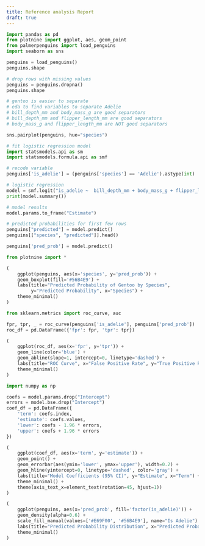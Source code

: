 ```yaml
---
title: Reference analysis Report
draft: true
---
```


```python
import pandas as pd
from plotnine import ggplot, aes, geom_point
from palmerpenguins import load_penguins
import seaborn as sns

penguins = load_penguins()
penguins.shape
```

```python
# drop rows with missing values
penguins = penguins.dropna()
penguins.shape
```
```python
# gentoo is easier to separate
# eda to find variables to separate Adelie
# bill_depth_mm and body_mass_g are good separators
# bill_depth_mm and flipper_length_mm are good separators
# body_mass_g and flipper_length_mm are NOT good separators

sns.pairplot(penguins, hue="species")
```

```python
# fit logistic regression model
import statsmodels.api as sm
import statsmodels.formula.api as smf

# recode variable
penguins['is_adelie'] = (penguins['species'] == 'Adelie').astype(int)

# logistic regression
model = smf.logit("is_adelie ~  bill_depth_mm + body_mass_g + flipper_length_mm", data=penguins).fit()
print(model.summary())
```

```python
# model results
model.params.to_frame("Estimate")
```

```python
# predicted probabilities for first few rows
penguins["predicted"] = model.predict()
penguins[["species", "predicted"]].head()
```

```python
penguins['pred_prob'] = model.predict()
```

```python
from plotnine import *

(
    ggplot(penguins, aes(x='species', y='pred_prob')) +
    geom_boxplot(fill='#56B4E9') +
    labs(title="Predicted Probability of Gentoo by Species",
         y="Predicted Probability", x="Species") +
    theme_minimal()
)
```

```python
from sklearn.metrics import roc_curve, auc

fpr, tpr, _ = roc_curve(penguins['is_adelie'], penguins['pred_prob'])
roc_df = pd.DataFrame({'fpr': fpr, 'tpr': tpr})

(
    ggplot(roc_df, aes(x='fpr', y='tpr')) +
    geom_line(color='blue') +
    geom_abline(slope=1, intercept=0, linetype='dashed') +
    labs(title="ROC Curve", x="False Positive Rate", y="True Positive Rate") +
    theme_minimal()
)
```

```python
import numpy as np

coefs = model.params.drop("Intercept")
errors = model.bse.drop("Intercept")
coef_df = pd.DataFrame({
    'term': coefs.index,
    'estimate': coefs.values,
    'lower': coefs - 1.96 * errors,
    'upper': coefs + 1.96 * errors
})

(
    ggplot(coef_df, aes(x='term', y='estimate')) +
    geom_point() +
    geom_errorbar(aes(ymin='lower', ymax='upper'), width=0.2) +
    geom_hline(yintercept=0, linetype='dashed', color='gray') +
    labs(title="Model Coefficients (95% CI)", y="Estimate", x="Term") +
    theme_minimal() +
    theme(axis_text_x=element_text(rotation=45, hjust=1))
)
```

```python
(
    ggplot(penguins, aes(x='pred_prob', fill='factor(is_adelie)')) +
    geom_density(alpha=0.6) +
    scale_fill_manual(values=['#E69F00', '#56B4E9'], name="Is Adelie") +
    labs(title="Predicted Probability Distribution", x="Predicted Probability") +
    theme_minimal()
)
```
